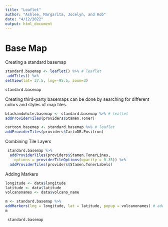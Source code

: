 ```yaml
---
title: "Leaflet"
author: "Ashlee, Margarita, Jocelyn, and Rob"
date: "4/12/2022"
output: html_document
---
```



# Base Map
Creating a standard basemap 

```r

standard.basemap <- leaflet() %>% # leaflet 
 addTiles() %>% 
setView(lat= 37.5, lng=-95.5, zoom=3)

standard.basemap

```

Creating third-party basemaps can be done by searching for different colors and styles of map tiles. 
```r

blackandwhite.basemap <- standard.basemap %>% # leaflet 
addProviderTiles(providers$Stamen.Toner)

cartoon.basemap <- standard.basemap %>% # leaflet 
addProviderTiles(providers$CartoDB.Positron)

```

Combining Tile Layers 


```r

 standard.basemap %>% 
  addProviderTiles(providers$Stamen.TonerLines,
    options = providerTileOptions(opacity = 0.35)) %>%
  addProviderTiles(providers$Stamen.TonerLabels)


```

Adding Markers

```r

longitude <- data$longitude
latitude <- data$latitude
volcanonames <- data$volcano_name

m <- standard.basemap %>% 
addMarkers(lng = longitude, lat = latitude, popup = volcanonames) # add a single point layer
m

 standard.basemap


```

